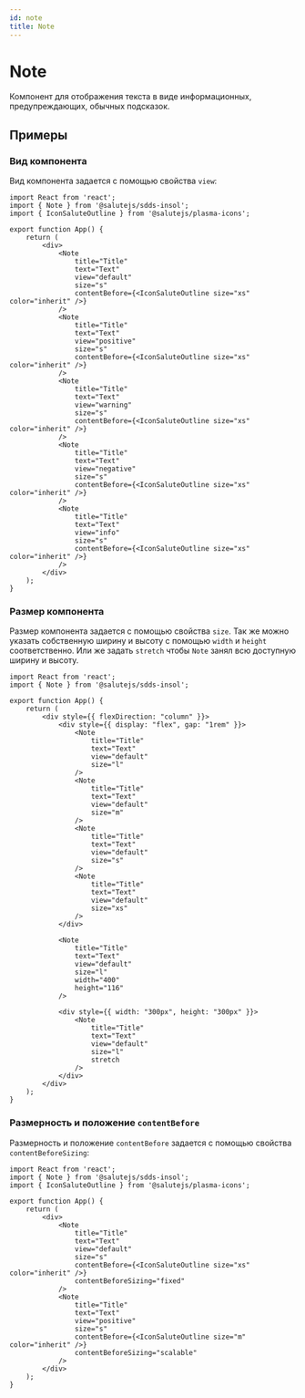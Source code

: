 ```yaml
---
id: note
title: Note
---
```



# Note
Компонент для отображения текста в виде информационных, предупреждающих, обычных подсказок.

<Description name="Note" />
<PropsTable name="Note" />

## Примеры

### Вид компонента
Вид компонента задается с помощью свойства `view`:

```tsx live
import React from 'react';
import { Note } from '@salutejs/sdds-insol';
import { IconSaluteOutline } from '@salutejs/plasma-icons';

export function App() {
    return (
        <div>
            <Note 
                title="Title"
                text="Text"
                view="default" 
                size="s" 
                contentBefore={<IconSaluteOutline size="xs" color="inherit" />} 
            />
            <Note 
                title="Title"
                text="Text"
                view="positive" 
                size="s" 
                contentBefore={<IconSaluteOutline size="xs" color="inherit" />} 
            />
            <Note 
                title="Title"
                text="Text"
                view="warning" 
                size="s" 
                contentBefore={<IconSaluteOutline size="xs" color="inherit" />} 
            />
            <Note 
                title="Title"
                text="Text"
                view="negative" 
                size="s" 
                contentBefore={<IconSaluteOutline size="xs" color="inherit" />} 
            />
            <Note 
                title="Title"
                text="Text"
                view="info" 
                size="s" 
                contentBefore={<IconSaluteOutline size="xs" color="inherit" />} 
            />
        </div>
    );
}
```

### Размер компонента
Размер компонента задается с помощью свойства `size`. 
Так же можно указать собственную ширину и высоту с помощью `width` и `height` соответственно. 
Или же задать `stretch` чтобы `Note` занял всю доступную ширину и высоту.

```tsx live
import React from 'react';
import { Note } from '@salutejs/sdds-insol';

export function App() {
    return (
        <div style={{ flexDirection: "column" }}>
            <div style={{ display: "flex", gap: "1rem" }}>
                <Note 
                    title="Title"
                    text="Text"
                    view="default" 
                    size="l"
                />
                <Note 
                    title="Title"
                    text="Text"
                    view="default" 
                    size="m" 
                />
                <Note 
                    title="Title"
                    text="Text"
                    view="default" 
                    size="s"
                />
                <Note 
                    title="Title"
                    text="Text"
                    view="default" 
                    size="xs"
                />
            </div>
            
            <Note 
                title="Title"
                text="Text"
                view="default" 
                size="l"
                width="400"
                height="116"
            />
            
            <div style={{ width: "300px", height: "300px" }}>
                <Note 
                    title="Title"
                    text="Text"
                    view="default" 
                    size="l"
                    stretch
                />
            </div>
        </div>
    );
}
```

### Размерность и положение `contentBefore`
Размерность и положение `contentBefore` задается с помощью свойства `contentBeforeSizing`:

```tsx live
import React from 'react';
import { Note } from '@salutejs/sdds-insol';
import { IconSaluteOutline } from '@salutejs/plasma-icons';

export function App() {
    return (
        <div>
            <Note 
                title="Title"
                text="Text"
                view="default" 
                size="s" 
                contentBefore={<IconSaluteOutline size="xs" color="inherit" />} 
                contentBeforeSizing="fixed"
            />
            <Note 
                title="Title"
                text="Text"
                view="positive" 
                size="s" 
                contentBefore={<IconSaluteOutline size="m" color="inherit" />} 
                contentBeforeSizing="scalable"
            />
        </div>
    );
}
```
